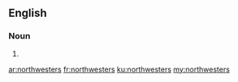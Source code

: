 ==English==

===Noun===
{{head|en|plural}}

# {{plural of|northwester|lang=en|nocat=1}}

[[ar:northwesters]]
[[fr:northwesters]]
[[ku:northwesters]]
[[my:northwesters]]